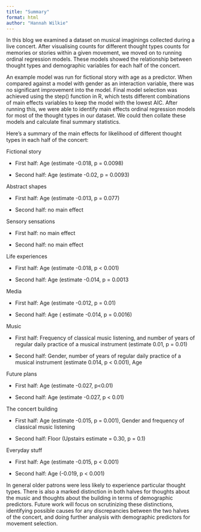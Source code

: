 ```yaml
---
title: "Summary"
format: html
author: "Hannah Wilkie"
---
```


In this blog we examined a dataset on musical imaginings collected during a live concert. After visualising counts for different thought types counts for memories or stories within a given movement, we moved on to running ordinal regression models. These models showed the relationship between thought types and demographic variables for each half of the concert.

An example model was run for fictional story with age as a predictor. When compared against a model with gender as an interaction variable, there was no significant improvement into the model. Final model selection was achieved using the step() function in R, which tests different combinations of main effects variables to keep the model with the lowest AIC. After running this, we were able to identify main effects ordinal regression models for most of the thought types in our dataset. We could then collate these models and calculate final summary statistics.

Here's a summary of the main effects for likelihood of different thought types in each half of the concert:

Fictional story

-   First half: Age (estimate -0.018, p = 0.0098)

-   Second half: Age (estimate -0.02, p = 0.0093)

Abstract shapes

-   First half: Age (estimate -0.013, p = 0.077)

-   Second half: no main effect

Sensory sensations

-   First half: no main effect

-   Second half: no main effect

Life experiences

-   First half: Age (estimate -0.018, p \< 0.001)

-   Second half: Age (estimate -0.014, p = 0.0013

Media

-   First half: Age (estimate -0.012, p = 0.01)

-   Second half: Age ( estimate -0.014, p = 0.0016)

Music

-   First half: Frequency of classical music listening, and number of years of regular daily practice of a musical instrument (estimate 0.01, p = 0.01)

-   Second half: Gender, number of years of regular daily practice of a musical instrument (estimate 0.014, p \< 0.001), Age

Future plans

-   First half: Age (estimate -0.027, p\<0.01)

-   Second half: Age (estimate -0.027, p \< 0.01)

The concert building

-   First half: Age (estimate -0.015, p = 0.001), Gender and frequency of classical music listening

-   Second half: Floor (Upstairs estimate = 0.30, p = 0.1)

Everyday stuff

-   First half: Age (estimate -0.015, p \< 0.001)

-   Second half: Age (-0.019, p \< 0.001)

In general older patrons were less likely to experience particular thought types. There is also a marked distinction in both halves for thoughts about the music and thoughts about the building in terms of demographic predictors. Future work will focus on scrutinizing these distinctions, identifying possible causes for any discrepancies between the two halves of the concert, and doing further analysis with demographic predictors for movement selection.
